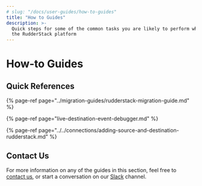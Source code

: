 ```yaml
---
# slug: "/docs/user-guides/how-to-guides"
title: "How to Guides"
description: >-
  Quick steps for some of the common tasks you are likely to perform while using
  the RudderStack platform
---
```


# How-to Guides

## Quick References

{% page-ref page="../migration-guides/rudderstack-migration-guide.md" %}

{% page-ref page="live-destination-event-debugger.md" %}

{% page-ref page="../../connections/adding-source-and-destination-rudderstack.md" %}

## Contact Us

For more information on any of the guides in this section, feel free to [contact us](mailto:%20docs@rudderstack.com), or start a conversation on our [Slack](https://rudderstack.com/join-rudderstack-slack-community) channel.
